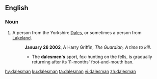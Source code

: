 ==English==

===Noun===
{{en-noun|dalesmen}}

#A person from the Yorkshire [[Dales]], or sometimes a person from [[Lakeland]].
#:'''January 28 2002''',  A Harry Griffin, ''The Guardian, A time to kill.''
#:*  The '''dalesmen's''' sport, fox-hunting on the fells, is gradually returning after its 11-months' foot-and-mouth ban.

[[hy:dalesman]]
[[ku:dalesman]]
[[ta:dalesman]]
[[vi:dalesman]]
[[zh:dalesman]]